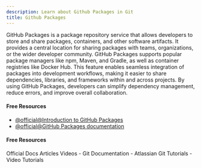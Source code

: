 ```yaml
---
description: Learn about Github Packages in Git
title: Github Packages
---
```


GitHub Packages is a package repository service that allows developers to store and share packages, containers, and other software artifacts. It provides a central location for sharing packages with teams, organizations, or the wider developer community. GitHub Packages supports popular package managers like npm, Maven, and Gradle, as well as container registries like Docker Hub. This feature enables seamless integration of packages into development workflows, making it easier to share dependencies, libraries, and frameworks within and across projects. By using GitHub Packages, developers can simplify dependency management, reduce errors, and improve overall collaboration.

#### Free Resources

- [@official@Introduction to GitHub Packages](https://docs.github.com/en/packages/learn-github-packages/introduction-to-github-packages)
- [@official@GitHub Packages documentation](https://docs.github.com/en/packages)

#### Free Resources

<Tabs defaultValue="official">
<TabsList>
<TabsTrigger value="official">Official Docs</TabsTrigger>
<TabsTrigger value="article">Articles</TabsTrigger>
<TabsTrigger value="video">Videos</TabsTrigger>
</TabsList>

<TabsContent value="official">
- <Link href="https://git-scm.com/docs">Git Documentation</Link>
</TabsContent>
<TabsContent value="article">
- <Link href="https://www.atlassian.com/git/tutorials">Atlassian Git Tutorials</Link>
</TabsContent>
<TabsContent value="video">
- <Link href="https://www.youtube.com/results?search_query=git+github-packages+tutorial">Video Tutorials</Link>
</TabsContent>
</Tabs>
